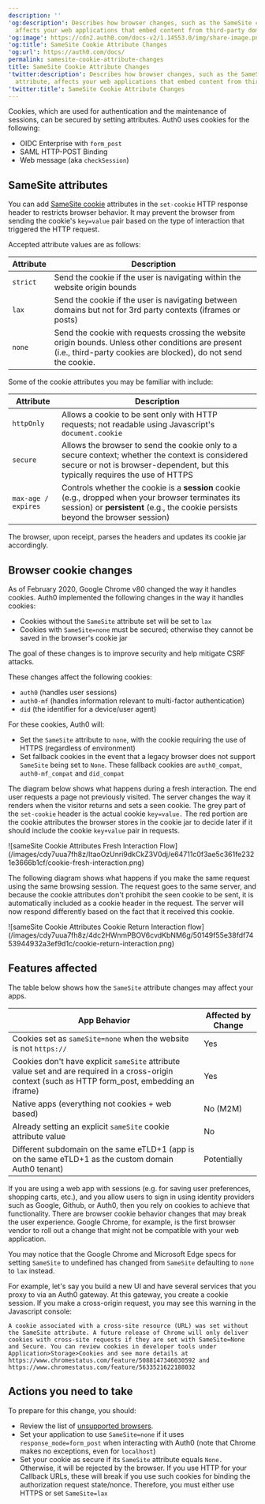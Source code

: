 ---
description: ''
'og:description': Describes how browser changes, such as the SameSite cookie attribute,
  affects your web applications that embed content from third-party domains.
'og:image': https://cdn2.auth0.com/docs-v2/1.14553.0/img/share-image.png
'og:title': SameSite Cookie Attribute Changes
'og:url': https://auth0.com/docs/
permalink: samesite-cookie-attribute-changes
title: SameSite Cookie Attribute Changes
'twitter:description': Describes how browser changes, such as the SameSite cookie
  attribute, affects your web applications that embed content from third-party domains.
'twitter:title': SameSite Cookie Attribute Changes
---
Cookies, which are used for authentication and the maintenance of sessions, can be secured by setting attributes. Auth0 uses cookies for the following:

* OIDC Enterprise with `form_post`
* <Tooltip tip="Security Assertion Markup Language (SAML): Standardized protocol allowing two parties to exchange authentication information without a password." cta="View Glossary" href="/docs/glossary?term=SAML">SAML</Tooltip> HTTP-POST Binding
* Web message (aka `checkSession`)

## SameSite attributes

You can add [SameSite cookie](https://developer.mozilla.org/en-US/docs/Web/HTTP/Headers/Set-Cookie/SameSite) attributes in the `set-cookie` HTTP response header to restricts browser behavior. It may prevent the browser from sending the cookie's `key=value` pair based on the type of interaction that triggered the HTTP request.

Accepted attribute values are as follows:

| Attribute | Description |
| --- | --- |
| `strict` | Send the cookie if the user is navigating within the website origin bounds |
| `lax` | Send the cookie if the user is navigating between domains but not for 3rd party contexts (iframes or posts) |
| `none` | Send the cookie with requests crossing the website origin bounds. Unless other conditions are present (i.e., third-party cookies are blocked), do not send the cookie. |

Some of the cookie attributes you may be familiar with include:

| Attribute | Description |
| --- | --- |
| `httpOnly` | Allows a cookie to be sent only with HTTP requests; not readable using Javascript's `document.cookie` |
| `secure` | Allows the browser to send the cookie only to a secure context; whether the context is considered secure or not is browser-dependent, but this typically requires the use of HTTPS |
| `max-age / expires` | Controls whether the cookie is a **session** cookie (e.g., dropped when your browser terminates its session) or **persistent** (e.g., the cookie persists beyond the browser session) |

The browser, upon receipt, parses the headers and updates its cookie jar accordingly.

## Browser cookie changes

As of February 2020, Google Chrome v80 changed the way it handles cookies. Auth0 implemented the following changes in the way it handles cookies:

* Cookies without the `SameSite` attribute set will be set to `lax`
* Cookies with `SameSite=none` must be secured; otherwise they cannot be saved in the browser's cookie jar

The goal of these changes is to improve security and help mitigate CSRF attacks.

These changes affect the following cookies:

* `auth0` (handles user sessions)
* `auth0-mf` (handles information relevant to <Tooltip tip="Multi-factor authentication (MFA): User authentication process that uses a factor in addition to username and password such as a code via SMS." cta="View Glossary" href="/docs/glossary?term=multi-factor+authentication">multi-factor authentication</Tooltip>)
* `did` (the identifier for a device/user agent)

For these cookies, Auth0 will:

* Set the `SameSite` attribute to `none`, with the cookie requiring the use of HTTPS (regardless of environment)
* Set fallback cookies in the event that a legacy browser does not support `SameSite` being set to `None`. These fallback cookies are `auth0_compat`, `auth0-mf_compat` and `did_compat`

The diagram below shows what happens during a fresh interaction. The end user requests a page not previously visited. The server changes the way it renders when the visitor returns and sets a seen cookie. The grey part of the `set-cookie` header is the actual cookie `key=value.` The red portion are the cookie attributes the browser stores in the cookie jar to decide later if it should include the cookie `key+value` pair in requests.

<Frame>![sameSite Cookie Attributes Fresh Interaction Flow](/images/cdy7uua7fh8z/ItaoOzUnri9dkCkZ3V0dj/e64711c0f3ae5c361fe2321e3666b1cf/cookie-fresh-interaction.png)</Frame>

The following diagram shows what happens if you make the same request using the same browsing session. The request goes to the same server, and because the cookie attributes don't prohibit the seen cookie to be sent, it is automatically included as a cookie header in the request. The server will now respond differently based on the fact that it received this cookie.

<Frame>![sameSite Cookie Attributes Cookie Return Interaction flow](/images/cdy7uua7fh8z/4dc2HWnmPBOV6cvdKbNM6g/50149f55e38fdf7453944932a3ef9d1c/cookie-return-interaction.png)</Frame>

## Features affected

The table below shows how the `SameSite` attribute changes may affect your apps.

| App Behavior | Affected by Change |
| --- | --- |
| Cookies set as `sameSite=none` when the website is not `https://` | Yes |
| Cookies don't have explicit `sameSite` attribute value set and are required in a cross-origin context (such as HTTP form\_post, embedding an iframe) | Yes |
| Native apps (everything not cookies + web based) | No (M2M) |
| Already setting an explicit `sameSite` cookie attribute value | No |
| Different subdomain on the same eTLD+1 (app is on the same eTLD+1 as the custom domain Auth0 tenant) | Potentially |

If you are using a web app with sessions (e.g. for saving user preferences, shopping carts, etc.), and you allow users to sign in using <Tooltip tip="Identity Provider (IdP): Service that stores and manages digital identities." cta="View Glossary" href="/docs/glossary?term=identity+providers">identity providers</Tooltip> such as Google, Github, or Auth0, then you rely on cookies to achieve that functionality. There are browser cookie behavior changes that may break the user experience. Google Chrome, for example, is the first browser vendor to roll out a change that might not be compatible with your web application.

You may notice that the Google Chrome and Microsoft Edge specs for setting `SameSite` to undefined has changed from `SameSite` defaulting to `none` to `lax` instead.

For example, let's say you build a new UI and have several services that you proxy to via an Auth0 gateway. At this gateway, you create a cookie session. If you make a cross-origin request, you may see this warning in the Javascript console:

`A cookie associated with a cross-site resource (URL) was set without the SameSite attribute. A future release of Chrome will only deliver cookies with cross-site requests if they are set with SameSite=None and Secure. You can review cookies in developer tools under Application>Storage>Cookies and see more details at https://www.chromestatus.com/feature/5088147346030592 and https://www.chromestatus.com/feature/5633521622188032`

## Actions you need to take

To prepare for this change, you should:

* Review the list of [unsupported browsers](https://www.chromium.org/updates/same-site/incompatible-clients).
* Set your application to use `SameSite=none` if it uses `response_mode=form_post` when interacting with Auth0 (note that Chrome makes no exceptions, even for `localhost`)
* Set your cookie as secure if its `SameSite` attribute equals `None.` Otherwise, it will be rejected by the browser. If you use HTTP for your Callback URLs, these will break if you use such cookies for binding the authorization request state/<Tooltip tip="Nonce: Arbitrary number issued once in an authentication protocol to detect and prevent replay attacks." cta="View Glossary" href="/docs/glossary?term=nonce">nonce</Tooltip>. Therefore, you must either use HTTPS or set `SameSite=lax`